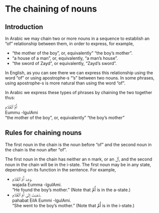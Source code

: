 # The chaining of nouns

## Introduction

In Arabic we may chain two or more nouns in a sequence to establish an "of" relationship between them, in order to express, for example,

+ "the mother of the boy", or, equivalently" "the boy's mother".
+ "a house of a man", or, equivalently, "a man's house".
+ "the sword of Zayd", or equivalently, "Zayd's sword".

In English, as you can see there we can express this relationship using the word "of" or using apostrophe-s "'s" between two nouns. In some phrases, using apostrophe-s is more natural than using the word "of".

In Arabic we express these types of phrases by chaining the two together thus:

[أُمُّ ٱلْغُلَامِ]{.ar}  
[Eummu -lgulAmi]{.trn}  
"the mother of the boy", or, equivalently" "the boy's mother"

## Rules for chaining nouns

The first noun in the chain is the noun before "of" and the second noun in the chain is the noun after "of".

The first noun in the chain has neither an [n]{.trn} mark, or an [ٱَلْ]{.ar}, and the second noun in the chain will be in the i-state. The first noun may be in any state, depending on its function in the sentence. For example,

+ [وَجَدَ أُمَّ ٱلْغُلَامِ.]{.ar}  
  [wajada Eumma -lgulAmi.]{.trn}  
  "He found the boy's mother." (Note that [أُمَّ]{.ar} is in the a-state.)
+ [ذَهَبَتْ إِلَىٰ أُمِّ ٱلْغُلَامِ.]{.ar}  
  [pahabat EilA Eummi -lgulAmi.]{.trn}  
  "She went to the boy's mother." (Note that [أُمِّ]{.ar} is in the i-state.)


